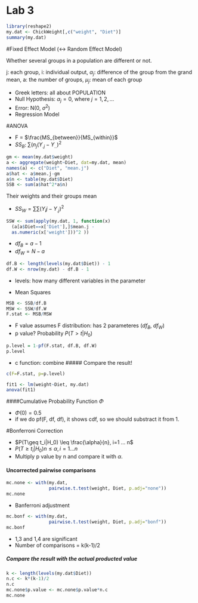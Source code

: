 Lab 3
========================================================


```r
library(reshape2)
my.dat <- ChickWeight[,c("weight", "Diet")]
summary(my.dat)
```

#Fixed Effect Model (<-> Random Effect Model)

Whether several groups in a population are different or not.

j: each group, 
i: individual output, 
$\alpha_j$: difference of the group from the grand mean,
a: the number of groups,
$\mu_j$: mean of each group

- Greek letters: all about POPULATION
- Null Hypothesis: $\alpha_j = 0$, where $j=1,2,...$
- Error: N(0, $\sigma^2$)
- Regression Model

#ANOVA

- F = $\frac{MS_{between}}{MS_{within}}$
- $SS_B$: $\sum (n_j(Y_{.j} - Y_{..})^2$

```r
gm <- mean(my.dat$weight)
a <- aggregate(weight~Diet, dat=my.dat, mean)
names(a) <- c("Diet", "mean.j")
a$hat <- a$mean.j-gm
a$n <- table(my.dat$Diet)
SSB <- sum(a$hat^2*a$n)
```

Their weights and their groups mean

- $SS_W = \sum\sum(Y_ij - Y_{.j})^2$ 

```r
SSW <- sum(apply(my.dat, 1, function(x)
  (a[a$Diet==x['Diet'],]$mean.j - 
  as.numeric(x['weight']))^2 ))  
```

- $df_B = a - 1$
- $df_W = N - a$

```r
df.B <- length(levels(my.dat$Diet)) - 1 
df.W <- nrow(my.dat) - df.B - 1
```

- levels: how many different variables in the parameter 


- Mean Squares
```r
MSB <- SSB/df.B
MSW <- SSW/df.W
F.stat <- MSB/MSW
```

- F value assumes F distribution: has 2 parameteres ($df_B$, $df_W$)
- p value? Probability $P(T>t | H_0)$

```r
p.level = 1-pf(F.stat, df.B, df.W)
p.level
```

- c function: combine
##### Compare the result!
```r
c(F=F.stat, p=p.level)

fit1 <- lm(weight~Diet, my.dat)
anova(fit1)
```


####Cumulative Probability Function $\Phi$

- $\Phi(0) = 0.5$
- if we do pf(F, df, df), it shows cdf, so we should substract it from 1.

#Bonferroni Correction

- $P(T\geq t_i|H_0) \leq \frac{\alpha}{n}, i=1 ... n$
- $P(T\geq t_i|H_0)n \leq \alpha, i=1 ... n$
- Multiply p value by n and compare it with $\alpha$. 

#### Uncorrected pairwise comparisons
```r
mc.none <- with(my.dat,
                pairwise.t.test(weight, Diet, p.adj="none"))
mc.none
```

- Banferroni adjustment
```r
mc.bonf <- with(my.dat,
                pairwise.t.test(weight, Diet, p.adj="bonf"))
mc.bonf
```

- 1,3 and 1,4 are significant
- Number of comparisons = k(k-1)/2

##### Compare the result with the actual producted value
```r
k <- length(levels(my.dat$Diet))
n.c <- k*(k-1)/2
n.c
mc.none$p.value <- mc.none$p.value*n.c
mc.none
```

